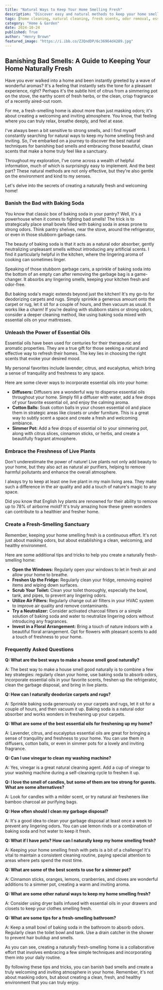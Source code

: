 ```yaml
---
title: "Natural Ways to Keep Your Home Smelling Fresh"
description: "Discover easy and natural methods to keep your home smelling fresh and inviting.  From using baking soda to harnessing the power of essential oils, this guide offers practical tips for creating a clean and welcoming atmosphere."
tags: [home cleaning, natural cleaning, fresh scents, odor removal, essential oils, baking soda, home fragrance, DIY cleaning, eco-friendly cleaning, housekeeping]
category: "Home & Garden"
date: 2024-10-24
published: True
author: "Henry Brown"
featured_image: "https://i.ibb.co/ZJQndDP/6c36964d4289.jpg"
---
```


## Banishing Bad Smells: A Guide to Keeping Your Home Naturally Fresh

Have you ever walked into a home and been instantly greeted by a wave of wonderful aromas?  It's a feeling that instantly sets the tone for a pleasant experience, right?  Perhaps it's the subtle hint of citrus from a simmering pot on the stove, the earthy scent of fresh herbs, or the clean, crisp fragrance of a recently aired-out room. 

For me, a fresh-smelling home is about more than just masking odors; it's about creating a welcoming and inviting atmosphere.  You know, that feeling where you can truly relax, breathe deeply, and feel at ease. 

I've always been a bit sensitive to strong smells, and I find myself constantly searching for natural ways to keep my home smelling fresh and inviting.  So, I've embarked on a journey to discover the best natural techniques for banishing bad smells and embracing those beautiful, clean scents that make a home truly feel like a sanctuary.  

Throughout my exploration, I've come across a wealth of helpful information, much of which is surprisingly easy to implement.  And the best part?  These natural methods are not only effective, but they're also gentle on the environment and kind to my senses.  

Let's delve into the secrets of creating a naturally fresh and welcoming home!

### Banish the Bad with Baking Soda

You know that classic box of baking soda in your pantry? Well, it's a powerhouse when it comes to fighting bad smells!  The trick is to strategically place small bowls filled with baking soda in areas prone to strong odors.  Think pantry shelves, near the stove, around the refrigerator, or even in those stubborn garbage cans.

The beauty of baking soda is that it acts as a natural odor absorber, gently neutralizing unpleasant smells without introducing any artificial scents.  I find it particularly helpful in the kitchen, where the lingering aroma of cooking can sometimes linger.  

Speaking of those stubborn garbage cans, a sprinkle of baking soda into the bottom of an empty can after removing the garbage bag is a game-changer.  It absorbs any lingering smells, keeping your kitchen fresh and odor-free.

But baking soda's magic extends beyond just the kitchen!  It's my go-to for deodorizing carpets and rugs.  Simply sprinkle a generous amount onto the carpet or rug, let it sit for a couple of hours, and then vacuum as usual. It works like a charm!  If you're dealing with stubborn stains or strong odors, consider a deeper cleaning method, like using baking soda mixed with essential oils on your mattresses. 

### Unleash the Power of Essential Oils

Essential oils have been used for centuries for their therapeutic and aromatic properties.  They are a true gift for those seeking a natural and effective way to refresh their homes.  The key lies in choosing the right scents that evoke your desired mood.  

My personal favorites include lavender, citrus, and eucalyptus, which bring a sense of tranquility and freshness to any space.  

Here are some clever ways to incorporate essential oils into your home:

* **Diffusers:** Diffusers are a wonderful way to disperse essential oils throughout your home. Simply fill a diffuser with water, add a few drops of your favorite essential oil, and enjoy the calming aroma.
* **Cotton Balls:**  Soak cotton balls in your chosen essential oil and place them in strategic areas like closets or under furniture. This is a great way to subtly scent a space and create a fresh and welcoming ambiance.
* **Simmer Pot:**  Add a few drops of essential oil to your simmering pot, along with citrus slices, cinnamon sticks, or herbs, and create a beautifully fragrant atmosphere. 

### Embrace the Freshness of Live Plants

Don't underestimate the power of nature!  Live plants not only add beauty to your home, but they also act as natural air purifiers, helping to remove harmful pollutants and enhance the overall atmosphere.

I always try to keep at least one live plant in my main living area.  They make such a difference in the air quality and add a touch of nature's magic to any space. 

Did you know that English Ivy plants are renowned for their ability to remove up to 78% of airborne mold?  It's truly amazing how these green wonders can contribute to a healthier and fresher home. 

### Create a Fresh-Smelling Sanctuary

Remember, keeping your home smelling fresh is a continuous effort.   It's not just about masking odors, but about establishing a clean, welcoming, and healthy environment.

Here are some additional tips and tricks to help you create a naturally fresh-smelling home:

* **Open the Windows:**  Regularly open your windows to let in fresh air and allow your home to breathe.
* **Freshen Up the Fridge:** Regularly clean your fridge, removing expired items and wiping down surfaces.
* **Scrub Your Toilet:** Clean your toilet thoroughly, especially the bowl, tank, and pipes, to prevent any lingering odors.
* **Utilize Air Filters:** Regularly change out air filters in your HVAC system to improve air quality and remove contaminants.  
* **Try a Neutralizer:** Consider activated charcoal filters or a simple solution of baking soda and water to neutralize lingering odors without introducing any fragrances.
* **Invest in a Floral Arrangement:**  Bring a touch of nature indoors with a beautiful floral arrangement. Opt for flowers with pleasant scents to add a touch of freshness to your home.

### Frequently Asked Questions

**Q: What are the best ways to make a house smell good naturally?**

A: The best way to make a house smell good naturally is to combine a few key strategies: regularly clean your home, use baking soda to absorb odors, incorporate essential oils in your favorite scents, freshen up the refrigerator, clean the garbage disposal, and bring in live plants.  

**Q: How can I naturally deodorize carpets and rugs?**

A: Sprinkle baking soda generously on your carpets and rugs, let it sit for a couple of hours, and then vacuum it up. Baking soda is a natural odor absorber and works wonders in freshening up your carpets.

**Q: What are some of the best essential oils for freshening up my home?**

A: Lavender, citrus, and eucalyptus essential oils are great for bringing a sense of tranquility and freshness to your home. You can use them in diffusers, cotton balls, or even in simmer pots for a lovely and inviting fragrance.

**Q: Can I use vinegar to clean my washing machine?**

A: Yes, vinegar is a great natural cleaning agent. Add a cup of vinegar to your washing machine during a self-cleaning cycle to freshen it up.

**Q: I love the smell of candles, but some of them are too strong for guests.  What are some alternatives?**

A: Look for candles with a milder scent, or try natural air fresheners like bamboo charcoal air purifying bags. 

**Q: How often should I clean my garbage disposal?**

A:  It's a good idea to clean your garbage disposal at least once a week to prevent any lingering odors.  You can use lemon rinds or a combination of baking soda and hot water to keep it fresh.

**Q: What if I have pets? How can I naturally keep my home smelling fresh?**

A: Keeping your home smelling fresh with pets is a bit of a challenge!  It's vital to maintain a consistent cleaning routine, paying special attention to areas where pets spend the most time.  

**Q: What are some of the best scents to use for a simmer pot?**

A: Cinnamon sticks, oranges, lemons, cranberries, and cloves are wonderful additions to a simmer pot, creating a warm and inviting aroma.

**Q: What are some other natural ways to keep my home smelling fresh?**

A: Consider using dryer balls infused with essential oils in your drawers and closets to keep your clothes smelling fresh.   

**Q: What are some tips for a fresh-smelling bathroom?**

A: Keep a small bowl of baking soda in the bathroom to absorb odors. Regularly clean the toilet bowl and tank.  Use a drain catcher in the shower to prevent hair buildup and smells. 

As you can see, creating a naturally fresh-smelling home is a collaborative effort that involves embracing a few simple techniques and incorporating them into your daily routine.  

By following these tips and tricks, you can banish bad smells and create a truly welcoming and inviting atmosphere in your home.  Remember, it's not about masking odors, but about creating a clean, fresh, and healthy environment that you can truly enjoy.  